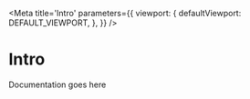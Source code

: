 
<Meta
  title='Intro'
  parameters={{
    viewport: {
      defaultViewport: DEFAULT_VIEWPORT,
    },
  }}
/>

# Intro

Documentation goes here
